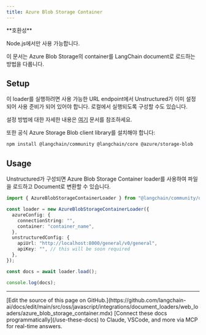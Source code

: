 ```yaml
---
title: Azure Blob Storage Container
---
```


<Tip>
**호환성**

Node.js에서만 사용 가능합니다.
</Tip>

이 문서는 Azure Blob Storage의 container를 LangChain document로 로드하는 방법을 다룹니다.

## Setup

이 loader를 실행하려면 사용 가능한 URL endpoint에서 Unstructured가 이미 설정되어 사용 준비가 되어 있어야 합니다. 로컬에서 실행되도록 구성할 수도 있습니다.

설정 방법에 대한 자세한 내용은 [여기](/oss/javascript/integrations/document_loaders/file_loaders/unstructured) 문서를 참조하세요.

또한 공식 Azure Storage Blob client library를 설치해야 합니다:

```bash npm
npm install @langchain/community @langchain/core @azure/storage-blob
```

## Usage

Unstructured가 구성되면 Azure Blob Storage Container loader를 사용하여 파일을 로드하고 Document로 변환할 수 있습니다.

```typescript
import { AzureBlobStorageContainerLoader } from "@langchain/community/document_loaders/web/azure_blob_storage_container";

const loader = new AzureBlobStorageContainerLoader({
  azureConfig: {
    connectionString: "",
    container: "container_name",
  },
  unstructuredConfig: {
    apiUrl: "http://localhost:8000/general/v0/general",
    apiKey: "", // this will be soon required
  },
});

const docs = await loader.load();

console.log(docs);
```

---

<Callout icon="pen-to-square" iconType="regular">
    [Edit the source of this page on GitHub.](https://github.com/langchain-ai/docs/edit/main/src/oss/javascript/integrations/document_loaders/web_loaders/azure_blob_storage_container.mdx)
</Callout>
<Tip icon="terminal" iconType="regular">
    [Connect these docs programmatically](/use-these-docs) to Claude, VSCode, and more via MCP for    real-time answers.
</Tip>
